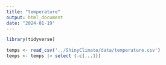 ```yaml
---
title: "temperature"
output: html_document
date: "2024-01-19"
---
```


```r
library(tidyverse)
```

```r
temps <- read_csv('../ShinyClimate/data/temperature.csv')
temps <- temps |> select (-c(...1))
```

```r

```

